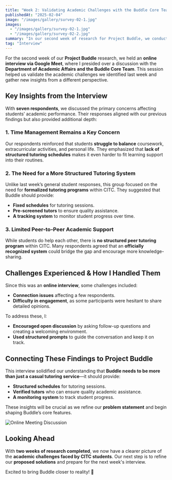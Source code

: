 ```yaml
---
title: "Week 2: Validating Academic Challenges with the Buddle Core Team"
publishedAt: "2025-02-04"
image: "/images/gallery/survey-02-1.jpg"
images:
  - "/images/gallery/survey-02-1.jpg"
  - "/images/gallery/survey-02-2.jpg"
summary: "In our second week of research for Project Buddle, we conducted an online interview with the Department of Academic Affairs and the Buddle Core Team to validate our findings and gather deeper insights."
tag: "Interview"
---
```



For the second week of our **Project Buddle** research, we held an **online interview via Google Meet**, where I presided over a discussion with the **Department of Academic Affairs and the Buddle Core Team**. This session helped us validate the academic challenges we identified last week and gather new insights from a different perspective.

## **Key Insights from the Interview**
With **seven respondents**, we discussed the primary concerns affecting students’ academic performance. Their responses aligned with our previous findings but also provided additional depth:

### **1. Time Management Remains a Key Concern**  
Our respondents reinforced that students **struggle to balance** coursework, extracurricular activities, and personal life. They emphasized that **lack of structured tutoring schedules** makes it even harder to fit learning support into their routines.

### **2. The Need for a More Structured Tutoring System**  
Unlike last week’s general student responses, this group focused on the need for **formalized tutoring programs** within CITC. They suggested that Buddle should provide:  
- **Fixed schedules** for tutoring sessions.  
- **Pre-screened tutors** to ensure quality assistance.  
- **A tracking system** to monitor student progress over time.  

### **3. Limited Peer-to-Peer Academic Support**  
While students do help each other, there is **no structured peer tutoring program** within CITC. Many respondents agreed that an **officially recognized system** could bridge the gap and encourage more knowledge-sharing.

## **Challenges Experienced & How I Handled Them**
Since this was an **online interview**, some challenges included:  
- **Connection issues** affecting a few respondents.  
- **Difficulty in engagement**, as some participants were hesitant to share detailed opinions.  

To address these, I:  
- **Encouraged open discussion** by asking follow-up questions and creating a welcoming environment.  
- **Used structured prompts** to guide the conversation and keep it on track.  

## **Connecting These Findings to Project Buddle**
This interview solidified our understanding that **Buddle needs to be more than just a casual tutoring service**—it should provide:  
- **Structured schedules** for tutoring sessions.  
- **Verified tutors** who can ensure quality academic assistance.  
- **A monitoring system** to track student progress.  

These insights will be crucial as we refine our **problem statement** and begin shaping Buddle’s core features.

![Online Meeting Discussion](/images/gallery/survey-02-2.jpg)

## **Looking Ahead**
With **two weeks of research completed**, we now have a clearer picture of the **academic challenges faced by CITC students**. Our next step is to refine our **proposed solutions** and prepare for the next week's interview.  

Excited to bring Buddle closer to reality! 🚀
